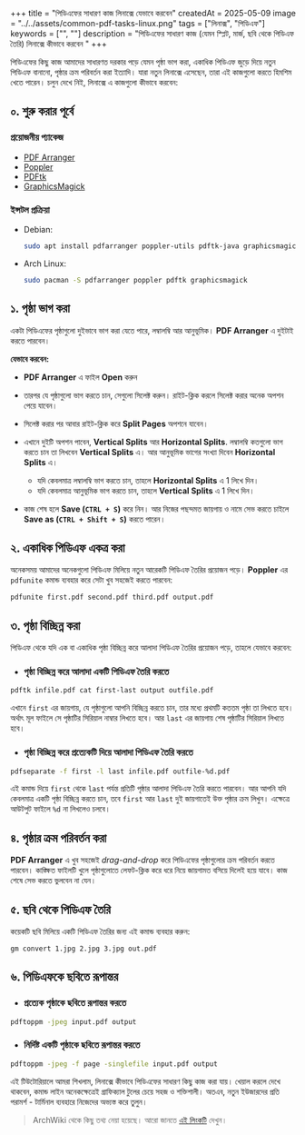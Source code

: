 +++
title = "পিডিএফের সাধারণ কাজ লিনাক্সে যেভাবে করবেন"
createdAt = 2025-05-09
image = "../../assets/common-pdf-tasks-linux.png"
tags = ["লিনাক্স", "পিডিএফ"]
keywords = ["", ""]
description = "পিডিএফের সাধারণ কাজ (যেমন স্প্লিট, মার্জ, ছবি থেকে পিডিএফ তৈরি) লিনাক্সে কীভাবে করবেন "
+++

পিডিএফের কিছু কাজ আমাদের সাধারণত দরকার পড়ে যেমন পৃষ্ঠা ভাগ করা, একাধিক পিডিএফ জুড়ে দিয়ে নতুন পিডিএফ বানানো, পৃষ্ঠার ক্রম পরিবর্তন করা ইত্যাদি। যারা নতুন লিনাক্সে এসেছেন, তারা এই কাজগুলো করতে হিমশিম খেতে পারেন। চলুন দেখে নিই, লিনাক্সে এ কাজগুলো কীভাবে করবেন:

## ০. শুরু করার পূর্বে

### প্রয়োজনীয় প্যাকেজ

- [PDF Arranger](https://repology.org/project/pdfarranger/versions)
- [Poppler](https://repology.org/project/poppler/versions)
- [PDFtk](https://repology.org/project/pdftk/versions)
- [GraphicsMagick](https://repology.org/project/graphicsmagick/)

### ইন্সটল প্রক্রিয়া

- Debian:
  ```bash
  sudo apt install pdfarranger poppler-utils pdftk-java graphicsmagick
  ```
- Arch Linux:
  ```bash
  sudo pacman -S pdfarranger poppler pdftk graphicsmagick
  ```

## ১. পৃষ্ঠা ভাগ করা

একটা পিডিএফের পৃষ্ঠাগুলো দুইভাবে ভাগ করা যেতে পারে, লম্বালম্বি আর আনুভূমিক। **PDF Arranger** এ দুইটাই করতে পারবেন।

**যেভাবে করবেন:**

- **PDF Arranger** এ ফাইল **Open** করুন
- তারপর যে পৃষ্ঠাগুলো ভাগ করতে চান, সেগুলো সিলেক্ট করুন। রাইট-ক্লিক করলে সিলেক্ট করার অনেক অপশন পেয়ে যাবেন।
- সিলেক্ট করার পর আবার রাইট-ক্লিক করে **Split Pages** অপশনে যাবেন।
- এখানে দুইটি অপশন পাবেন, **Vertical Splits** আর **Horizontal Splits**. লম্বালম্বি কতগুলো ভাগ করতে চান তা লিখবেন **Vertical Splits** এ। আর আনুভূমিক ভাগের সংখ্যা দিবেন **Horizontal Splits** এ।
  - যদি কেবলমাত্র লম্বালম্বি ভাগ করতে চান, তাহলে **Horizontal Splits** এ 1 লিখে দিন।
  - যদি কেবলমাত্র আনুভূমিক ভাগ করতে চান, তাহলে **Vertical Splits** এ 1 লিখে দিন।

- কাজ শেষ হলে **Save (`CTRL + S`)** করে নিন। আর নিজের পছন্দমত জায়গায় ও নামে সেভ করতে চাইলে **Save as (`CTRL + Shift + S`)** করতে পারেন।

## ২. একাধিক পিডিএফ একত্র করা

অনেকসময় আমাদের অনেকগুলো পিডিএফ মিলিয়ে নতুন আরেকটি পিডিএফ তৈরির প্রয়োজন পড়ে। **Poppler** এর `pdfunite` কমান্ড ব্যবহার করে সেটা খুব সহজেই করতে পারবেন:

```bash
pdfunite first.pdf second.pdf third.pdf output.pdf
```

## ৩. পৃষ্ঠা বিচ্ছিন্ন করা

পিডিএফ থেকে যদি এক বা একাধিক পৃষ্ঠা বিচ্ছিন্ন করে আলাদা পিডিএফ তৈরির প্রয়োজন পড়ে, তাহলে যেভাবে করবেন:

- ### পৃষ্ঠা বিচ্ছিন্ন করে আলাদা একটি পিডিএফ তৈরি করতে

```bash
pdftk infile.pdf cat first-last output outfile.pdf
```

এখানে `first` এর জায়গায়, যে পৃষ্ঠাগুলো আপনি বিচ্ছিন্ন করতে চান, তার মধ্যে প্রথমটি কততম পৃষ্ঠা তা লিখতে হবে। অর্থাৎ মূল ফাইলে সে পৃষ্ঠাটির সিরিয়াল নাম্বার লিখতে হবে। আর `last` এর জায়গায় শেষ পৃষ্ঠাটির সিরিয়াল লিখতে হবে।

- ### পৃষ্ঠা বিচ্ছিন্ন করে প্রত্যেকটি দিয়ে আলাদা পিডিএফ তৈরি করতে

```bash
pdfseparate -f first -l last infile.pdf outfile-%d.pdf
```

এই কমান্ড দিয়ে `first` থেকে `last` পর্যন্ত প্রতিটি পৃষ্ঠার আলাদা পিডিএফ তৈরি করতে পারবেন। আর আপনি যদি কেবলমাত্র একটি পৃষ্ঠা বিচ্ছিন্ন করতে চান, তবে `first` আর `last` দুই জায়গাতেই উক্ত পৃষ্ঠার ক্রম লিখুন। এক্ষেত্রে আউটপুট ফাইলে `%d` না লিখলেও চলবে।

## ৪. পৃষ্ঠার ক্রম পরিবর্তন করা

**PDF Arranger** এ খুব সহজেই _drag-and-drop_ করে পিডিএফের পৃষ্ঠাগুলোর ক্রম পরিবর্তন করতে পারবেন। কাঙ্ক্ষিত ফাইলটি খুলে পৃষ্ঠাগুলোতে লেফট-ক্লিক করে ধরে নিয়ে জায়গামত বসিয়ে দিলেই হয়ে যাবে। কাজ শেষে সেভ করতে ভুলবেন না যেন।

## ৫. ছবি থেকে পিডিএফ তৈরি

কয়েকটি ছবি মিলিয়ে একটি পিডিএফ তৈরির জন্য এই কমান্ড ব্যবহার করুন:

```bash
gm convert 1.jpg 2.jpg 3.jpg out.pdf
```

## ৬. পিডিএফকে ছবিতে রূপান্তর

- ### প্রত্যেক পৃষ্ঠাকে ছবিতে রূপান্তর করতে

```bash
pdftoppm -jpeg input.pdf output
```

- ### নির্দিষ্ট একটি পৃষ্ঠাকে ছবিতে রূপান্তর করতে

```bash
pdftoppm -jpeg -f page -singlefile input.pdf output
```

এই টিউটোরিয়ালে আমরা শিখলাম, লিনাক্সে কীভাবে পিডিএফের সাধারণ কিছু কাজ করা যায়। খেয়াল করলে দেখে থাকবেন, কমান্ড লাইন অনেকক্ষেত্রেই গ্রাফিক্যাল টুলের চেয়ে সহজ ও শক্তিশালী। অতএব, নতুন ইউজারদের প্রতি পরামর্শ - টার্মিনাল ব্যবহারে নিজেদের অভ্যস্ত করে তুলুন।

> ArchWiki থেকে কিছু তথ্য নেয়া হয়েছে। আরো জানতে [এই লিংকটি](https://wiki.archlinux.org/title/PDF,_PS_and_DjVu) দেখুন।
